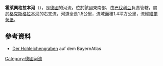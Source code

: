 {{No footnotes|time=2020-12-08T05:00:43+00:00}}
{{Coord|49.766926|N|9.896164|E|display=title}}

'''霍萊興格拉本河'''（{{lang-de|Hohleichengraben}}），是[[德國|德國]]的河流，位於該國東南部，由[[巴伐利亞|巴伐利亞]]負責管轄，屬於[[格克斯格拉本河|格克斯格拉本河]]的右支流，河道全長1.5公里，流域面積1.4平方公里，流經[[維爾茨堡|維爾茨堡]]。

==參考資料==
* [http://geoportal.bayern.de/bayernatlas/default?lon=4348909.0&lat=5515781.0&zoom=10&base=951 Der Hohleichengraben] auf dem BayernAtlas

{{Germany-geo-stub}}
[[Category:德國河流|Category:德國河流]]